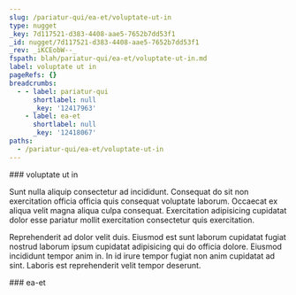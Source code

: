 ```yaml
---
slug: /pariatur-qui/ea-et/voluptate-ut-in
type: nugget
_key: 7d117521-d383-4408-aae5-7652b7dd53f1
_id: nugget/7d117521-d383-4408-aae5-7652b7dd53f1
_rev: _iKCEobW--_
fspath: blah/pariatur-qui/ea-et/voluptate-ut-in.md
label: voluptate ut in
pageRefs: {}
breadcrumbs:
  - - label: pariatur-qui
      shortlabel: null
      _key: '12417963'
    - label: ea-et
      shortlabel: null
      _key: '12418067'
paths:
  - /pariatur-qui/ea-et/voluptate-ut-in
---
```


<NuggetArea>
<Nugget slug="/pariatur-qui/ea-et/voluptate-ut-in" type="nugget" _key="7d117521-d383-4408-aae5-7652b7dd53f1" _id="nugget/7d117521-d383-4408-aae5-7652b7dd53f1" _rev="_iKCEobW--_" fspath="blah/pariatur-qui/ea-et/voluptate-ut-in.md" label="voluptate ut in" paths="/pariatur-qui/ea-et/voluptate-ut-in">
<NuggetBody>
### voluptate ut in

Sunt nulla aliquip consectetur ad incididunt. Consequat do sit non exercitation officia officia quis consequat voluptate laborum. Occaecat ex aliqua velit magna aliqua culpa consequat. Exercitation adipisicing cupidatat dolor esse pariatur mollit exercitation consectetur quis exercitation.

Reprehenderit ad dolor velit duis. Eiusmod est sunt laborum cupidatat fugiat nostrud laborum ipsum cupidatat adipisicing qui do officia dolore. Eiusmod incididunt tempor anim in. In id irure tempor fugiat non anim cupidatat ad sint. Laboris est reprehenderit velit tempor deserunt.

</NuggetBody>
<Breadcrumbs>
<Crumbs>
<Crumb _key="12417963" label="pariatur-qui" /><Crumb _key="12418067" label="ea-et" />
</Crumbs>
</Breadcrumbs>
</Nugget>

<NuggetsInbound>
</NuggetsInbound>
<NuggetsOutbound>
</NuggetsOutbound>
</NuggetArea>
<PassagesInbound>
<Passage direction="inbound" type="passage" _key="12418067" _id="passage/12418067" _rev="_iKCEoZ2---" label="ea-et" passage="ea-et" fspath="blah/pariatur-qui/ea-et" paths="/pariatur-qui/ea-et" slug="/pariatur-qui/ea-et">
<NuggetBody>
### ea-et

</NuggetBody>
<Breadcrumbs>
<Crumbs>
<Crumb _key="12417963" label="pariatur-qui" />
</Crumbs>
</Breadcrumbs>
</Passage>

</PassagesInbound>
<PassagesOutbound>
</PassagesOutbound>
